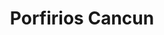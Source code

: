 ---
lang: "es"
title: "Porfirios Cancun"
description: "Experimenta una cena de primera en Porfirios Cancun, un restaurante de primera categoría que ofrece cocina mexicana contemporánea en un entorno elegante. Ubicado en el corazón de la Zona Hotelera de Cancún, Porfirios es el destino perfecto para una aventura culinaria memorable. El menú ofrece una amplia variedad de platos, incluidos aperitivos, sopas, ensaladas, tacos y platos principales. Cada plato está elaborado con el mayor cuidado y atención al detalle, utilizando solo los ingredientes más frescos y de la mejor calidad."
recommend: "327 recomendado"
price: 70
duration: "1 pm a 1 am"
image:
    src: "/assets/covers/landing-top-things/porfirios-cancun-restaurant.webp"
    alt: "portada de Porfirios Cancun"
url: "/restaurant/porfirios-cancun/"
highlights:
-   title: "Cocina:"
    description: "Mexicana Urbana Contemporánea, especializada en cortes de carne de primera calidad y platos únicos."
-   title: "Ambiente:"
    description: "Elegante y sofisticado con un código de vestimenta formal-casual."
-   title: "Platos Populares:"
    description: "Guacamole clásico, carpaccio de res, pulpo y tacos de langosta."
includes: [
    "Experiencia Gastronómica: Exquisita cocina mexicana con ingredientes frescos y de alta calidad",
    "Fotos: Ambiente elegante y sofisticado",
]
---